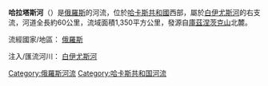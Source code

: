 '''哈拉塔斯河'''（{{lang-ru|'''Харатас'''}}）是[[俄羅斯|俄羅斯]]的河流，位於[[哈卡斯共和國|哈卡斯共和國]]西部，屬於[[白伊尤斯河|白伊尤斯河]]的右支流，河道全長約60公里，流域面積1,350平方公里，發源自[[庫茲涅茨克山|庫茲涅茨克山]]北麓。

流經國家/地區： [[俄羅斯|俄羅斯]]

注入/匯流河川： [[白伊尤斯河|白伊尤斯河]]{{Russia-geo-stub}}
[[Category:俄羅斯河流|Category:俄羅斯河流]]
[[Category:哈卡斯共和国河流|Category:哈卡斯共和国河流]]